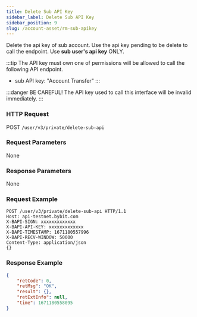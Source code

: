 ```yaml
---
title: Delete Sub API Key
sidebar_label: Delete Sub API Key
sidebar_position: 9
slug: /account-asset/rm-sub-apikey
---
```


Delete the api key of sub account. Use the api key pending to be delete to call the endpoint. Use **sub user's api key** ONLY.

:::tip
The API key must own one of permissions will be allowed to call the following API endpoint.
* sub API key: "Account Transfer"
:::

:::danger
BE CAREFUL! The API key used to call this interface will be invalid immediately.
:::

### HTTP Request
POST `/user/v3/private/delete-sub-api`

### Request Parameters
None

### Response Parameters
None

### Request Example

```http
POST /user/v3/private/delete-sub-api HTTP/1.1
Host: api-testnet.bybit.com
X-BAPI-SIGN: xxxxxxxxxxxxx
X-BAPI-API-KEY: xxxxxxxxxxxxx
X-BAPI-TIMESTAMP: 1671180557996
X-BAPI-RECV-WINDOW: 50000
Content-Type: application/json
{}
```

### Response Example

```json
{
    "retCode": 0,
    "retMsg": "OK",
    "result": {},
    "retExtInfo": null,
    "time": 1671180558095
}
```
